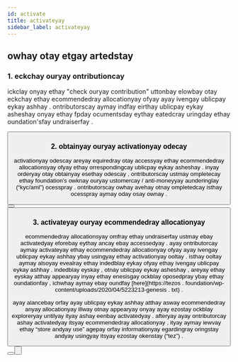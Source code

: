 ```yaml
---
id: activate
title: activateyay
sidebar_label: activateyay
---
```



## owhay otay etgay artedstay

### 1. eckchay ouryay ontributioncay

ickclay onyay ethay "check ouryay contribution" uttonbay elowbay otay eckchay ethay ecommendedray allocationyay ofyay ayay ivengay ublicpay eykay ashhay . ontributorscay aymay indfay eirthay ublicpay eykay asheshay onyay ethay fpday ocumentsday eythay eatedcray uringday ethay oundation'sfay undraiserfay . 

<Button 
    text="eckchay ouryay ontributioncay"
    href="https://check.tezos.com/"
/>

### 2. obtainyay ouryay activationyay odecay

activationyay odescay areyay equiredray otay accessyay ethay ecommendedray allocationsyay ofyay ethay orrespondingcay ublicpay eykay asheshay . inyay orderyay otay obtainyay esethay odescay , ontributorscay ustmay ompletecay ethay foundation’s owknay ouryay ustomercay / anti-moneyyay aunderinglay (“kyc/aml”) ocesspray . ontributorscay owhay avehay otnay ompletedcay isthay ocesspray aymay oday osay ownay . 

<Button 
    text="eginbay KYC/AML"
    href="https://verification.tezos.com/"
/> <Button
    text="KYC/AML FAQ"
    href="https://tezos.foundation/privacy-notice/"
    inverse />


### 3. activateyay ouryay ecommendedray allocationyay

ecommendedray allocationsyay omfray ethay undraiserfay ustmay ebay activatedyay eforebay eythay ancay ebay accessedyay . ayay ontributorcay aymay activateyay ethay ecommendedray allocationyay ofyay ayay ivengay ublicpay eykay ashhay ybay usingyay ethay activationyay ooltay . isthay ooltay aymay alsoyay evealray ethay indedblay eykay ofyay ethay ivengay ublicpay eykay ashhay . indedblay eyskay , otnay ublicpay eykay asheshay , areyay ethay eyskay atthay appearyay inyay ethay enesisgay ockblay oposedpray ybay ethay oundationfay , ichwhay aymay ebay oundfay [here](https://tezos . foundation/wp-content/uploads/2020/04/5223213-genesis . txt) . 

ayay alancebay orfay ayay ublicpay eykay ashhay atthay asway ecommendedray anyay allocationyay illway otnay appearyay onyay ayay ezostay ockblay exploreryay untilyay ityay ashay eenbay activatedyay . afteryay ayay ontributorcay ashay activatedyay itsyay ecommendedray allocationyay , ityay aymay iewvay ethay “store andyay use” agepay orfay informationyay egardingray oringstay andyay usingyay itsyay ezostay okenstay (“tez”) . 

<Button 
    text="activateyay"
    href="https://activate.tezos.com/"
/> <Button
    text="orestay andyay useyay"
    href="store-and-use/"
    inverse />

